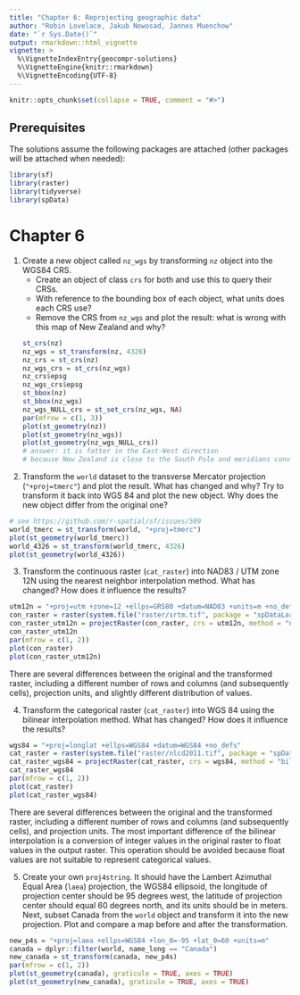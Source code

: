 ```yaml
---
title: "Chapter 6: Reprojecting geographic data"
author: "Robin Lovelace, Jakub Nowosad, Jannes Muenchow"
date: "`r Sys.Date()`"
output: rmarkdown::html_vignette
vignette: >
  %\VignetteIndexEntry{geocompr-solutions}
  %\VignetteEngine{knitr::rmarkdown}
  %\VignetteEncoding{UTF-8}
---
```


```r
knitr::opts_chunk$set(collapse = TRUE, comment = "#>")
```

## Prerequisites {-}

The solutions assume the following packages are attached (other packages will be attached when needed):

```r
library(sf)
library(raster)
library(tidyverse)
library(spData)
```

# Chapter 6

<!-- CRS CONVERSION -->
<!-- 1. vector reprojection exercise (e.g. modification of proj4) -->
1) Create a new object called `nz_wgs` by transforming `nz` object into the WGS84 CRS.
    - Create an object of class `crs` for both and use this to query their CRSs.
    - With reference to the bounding box of each object, what units does each CRS use?
    - Remove the CRS from `nz_wgs` and plot the result: what is wrong with this map of New Zealand and why?
```r
st_crs(nz)
nz_wgs = st_transform(nz, 4326)
nz_crs = st_crs(nz)
nz_wgs_crs = st_crs(nz_wgs)
nz_crs$epsg
nz_wgs_crs$epsg
st_bbox(nz)
st_bbox(nz_wgs)
nz_wgs_NULL_crs = st_set_crs(nz_wgs, NA)
par(mfrow = c(1, 3))
plot(st_geometry(nz))
plot(st_geometry(nz_wgs))
plot(st_geometry(nz_wgs_NULL_crs))
# answer: it is fatter in the East-West direction
# because New Zealand is close to the South Pole and meridians converge there
```

2) Transform the `world` dataset to the transverse Mercator projection (`"+proj=tmerc"`) and plot the result.
What has changed and why?
Try to transform it back into WGS 84 and plot the new object.
Why does the new object differ from the original one?
```r
# see https://github.com/r-spatial/sf/issues/509
world_tmerc = st_transform(world, "+proj=tmerc")
plot(st_geometry(world_tmerc))
world_4326 = st_transform(world_tmerc, 4326)
plot(st_geometry(world_4326))
```

3) Transform the continuous raster (`cat_raster`) into NAD83 / UTM zone 12N using the nearest neighbor interpolation method. 
What has changed?
How does it influence the results?
```r
utm12n = "+proj=utm +zone=12 +ellps=GRS80 +datum=NAD83 +units=m +no_defs"
con_raster = raster(system.file("raster/srtm.tif", package = "spDataLarge"))
con_raster_utm12n = projectRaster(con_raster, crs = utm12n, method = "ngb")
con_raster_utm12n
par(mfrow = c(1, 2))
plot(con_raster)
plot(con_raster_utm12n)
```

There are several differences between the original and the transformed raster, including a different number of rows and columns (and subsequently cells), projection units, and slightly different distribution of values.

4) Transform the categorical raster (`cat_raster`) into WGS 84 using the bilinear interpolation method.
What has changed?
How does it influence the results?
```r
wgs84 = "+proj=longlat +ellps=WGS84 +datum=WGS84 +no_defs"
cat_raster = raster(system.file("raster/nlcd2011.tif", package = "spDataLarge"))
cat_raster_wgs84 = projectRaster(cat_raster, crs = wgs84, method = "bilinear")
cat_raster_wgs84
par(mfrow = c(1, 2))
plot(cat_raster)
plot(cat_raster_wgs84)
```

There are several differences between the original and the transformed raster, including a different number of rows and columns (and subsequently cells), and projection units.
The most important difference of the bilinear interpolation is a conversion of integer values in the original raster to float values in the output raster.
This operation should be avoided because float values are not suitable to represent categorical values.

5) Create your own `proj4string`. 
It should have the Lambert Azimuthal Equal Area (`laea`) projection, the WGS84 ellipsoid, the longitude of projection center should be 95 degrees west, the latitude of projection center should equal 60 degrees north, and its units should be in meters.
Next, subset Canada from the `world` object and transform it into the new projection. 
Plot and compare a map before and after the transformation.

```r
new_p4s = "+proj=laea +ellps=WGS84 +lon_0=-95 +lat_0=60 +units=m"
canada = dplyr::filter(world, name_long == "Canada")
new_canada = st_transform(canada, new_p4s)
par(mfrow = c(1, 2))
plot(st_geometry(canada), graticule = TRUE, axes = TRUE)
plot(st_geometry(new_canada), graticule = TRUE, axes = TRUE)
```
